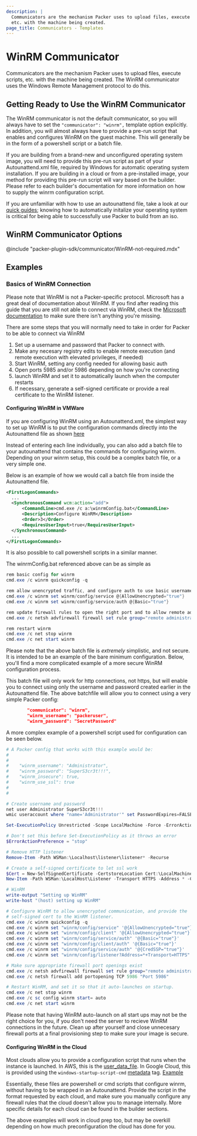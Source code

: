 ```yaml
---
description: |
  Communicators are the mechanism Packer uses to upload files, execute scripts,
  etc. with the machine being created.
page_title: Communicators - Templates
---
```


# WinRM Communicator

Communicators are the mechanism Packer uses to upload files, execute scripts,
etc. with the machine being created. The WinRM communicator uses the
Windows Remote Management protocol to do this.

## Getting Ready to Use the WinRM Communicator

The WinRM communicator is not the default communicator, so you will always have
to set the `"communicator": "winrm",` template option explicitly. In addition,
you will almost always have to provide a pre-run script that enables and
configures WinRM on the guest machine. This will generally be in the form of a
powershell script or a batch file.

If you are building from a brand-new and unconfigured operating system
image, you will need to provide this pre-run script as part of your
Autounattend.xml file, required by Windows for automatic operating system
installation. If you are building in a cloud or from a pre-installed image, your
method for providing this pre-run script will vary based on the builder. Please
refer to each builder's documentation for more information on how to supply the
winrm configuration script.

If you are unfamiliar with how to use an autounattend file, take a look at our
[quick guides](/guides/automatic-operating-system-installs); knowing
how to automatically initalize your operating system is critical for being able
to successfully use Packer to build from an iso.

## WinRM Communicator Options

@include "packer-plugin-sdk/communicator/WinRM-not-required.mdx"

## Examples

### Basics of WinRM Connection

Please note that WinRM is not a Packer-specific protocol. Microsoft has a great
deal of documentation about WinRM. If you find after reading this guide that
you are still not able to connect via WinRM, check the
[Microsoft documentation](https://docs.microsoft.com/en-us/windows/win32/winrm/installation-and-configuration-for-windows-remote-management)
to make sure there isn't anything you're missing.

There are some steps that you will normally need to take in order for Packer
to be able to connect via WinRM

1. Set up a username and password that Packer to connect with.
2. Make any necesary registry edits to enable remote execution
   (and remote execution with elevated privileges, if needed)
3. Start WinRM, setting any config needed for allowing basic auth
4. Open ports 5985 and/or 5986 depending on how you're connecting
5. launch WinRM and set it to automatically launch when the computer restarts
6. If necessary, generate a self-signed certificate or provide a real certificate
   to the WinRM listener.

#### Configuring WinRM in VMWare

If you are configuring WinRM using an Autounattend.xml, the simplest way to set
up WinRM is to put the configuration commands directly into the Autounattend
file as shown [here](https://github.com/StefanScherer/packer-windows/blob/6e603e904e9b280eeb97f7eb542940a043954112/answer_files/2008_r2_core/Autounattend.xml#L157-L234)

Instead of entering each line individually, you can also add a batch file to
your autounattend that contains the commands for configuring winrm. Depending
on your winrm setup, this could be a complex batch file, or a very simple one.

Below is an example of how we would call a batch file from inside the
Autounattend file.

```xml
<FirstLogonCommands>
  ...
  <SynchronousCommand wcm:action="add">
      <CommandLine>cmd.exe /c a:\winrmConfig.bat</CommandLine>
      <Description>Configure WinRM</Description>
      <Order>3</Order>
      <RequiresUserInput>true</RequiresUserInput>
  </SynchronousCommand>
  ...
</FirstLogonCommands>
```

It is also possible to call powershell scripts in a similar manner.

The winrmConfig.bat referenced above can be as simple as

```powershell
rem basic config for winrm
cmd.exe /c winrm quickconfig -q

rem allow unencrypted traffic, and configure auth to use basic username/password auth
cmd.exe /c winrm set winrm/config/service @{AllowUnencrypted="true"}
cmd.exe /c winrm set winrm/config/service/auth @{Basic="true"}

rem update firewall rules to open the right port and to allow remote administration
cmd.exe /c netsh advfirewall firewall set rule group="remote administration" new enable=yes

rem restart winrm
cmd.exe /c net stop winrm
cmd.exe /c net start winrm
```

Please note that the above batch file is _extremely_ simplistic, and not secure.
It is intended to be an example of the bare minimum configuration. Below, you'll
find a more complicated example of a more secure WinRM configuration process.

This batch file will only work for http connections, not https, but will enable
you to connect using only the username and password created earlier in the
Autounattend file. The above batchfile will allow you to connect using a very
simple Packer config:

```json
        "communicator": "winrm",
        "winrm_username": "packeruser",
        "winrm_password": "SecretPassword"
```

A more complex example of a powershell script used for configuration can be seen
below.

```powershell
# A Packer config that works with this example would be:
#
#
#    "winrm_username": "Administrator",
#    "winrm_password": "SuperS3cr3t!!!",
#    "winrm_insecure": true,
#    "winrm_use_ssl": true
#
#

# Create username and password
net user Administrator SuperS3cr3t!!!
wmic useraccount where "name='Administrator'" set PasswordExpires=FALSE

Set-ExecutionPolicy Unrestricted -Scope LocalMachine -Force -ErrorAction Ignore

# Don't set this before Set-ExecutionPolicy as it throws an error
$ErrorActionPreference = "stop"

# Remove HTTP listener
Remove-Item -Path WSMan:\Localhost\listener\listener* -Recurse

# Create a self-signed certificate to let ssl work
$Cert = New-SelfSignedCertificate -CertstoreLocation Cert:\LocalMachine\My -DnsName "packer"
New-Item -Path WSMan:\LocalHost\Listener -Transport HTTPS -Address * -CertificateThumbPrint $Cert.Thumbprint -Force

# WinRM
write-output "Setting up WinRM"
write-host "(host) setting up WinRM"

# Configure WinRM to allow unencrypted communication, and provide the
# self-signed cert to the WinRM listener.
cmd.exe /c winrm quickconfig -q
cmd.exe /c winrm set "winrm/config/service" '@{AllowUnencrypted="true"}'
cmd.exe /c winrm set "winrm/config/client" '@{AllowUnencrypted="true"}'
cmd.exe /c winrm set "winrm/config/service/auth" '@{Basic="true"}'
cmd.exe /c winrm set "winrm/config/client/auth" '@{Basic="true"}'
cmd.exe /c winrm set "winrm/config/service/auth" '@{CredSSP="true"}'
cmd.exe /c winrm set "winrm/config/listener?Address=*+Transport=HTTPS" "@{Port=`"5986`";Hostname=`"packer`";CertificateThumbprint=`"$($Cert.Thumbprint)`"}"

# Make sure appropriate firewall port openings exist
cmd.exe /c netsh advfirewall firewall set rule group="remote administration" new enable=yes
cmd.exe /c netsh firewall add portopening TCP 5986 "Port 5986"

# Restart WinRM, and set it so that it auto-launches on startup.
cmd.exe /c net stop winrm
cmd.exe /c sc config winrm start= auto
cmd.exe /c net start winrm
```

Please note that having WinRM auto-launch on all start ups may not be the right
choice for you, if you don't need the server to recieve WinRM connections in the
future. Clean up after yourself and close unnecesary firewall ports at a final
provisioning step to make sure your image is secure.

#### Configuring WinRM in the Cloud

Most clouds allow you to provide a configuration script that runs when the
instance is launched. In AWS, this is the
[user_data_file](/docs/builders/amazon-ebs#user_data_file). In Google
Cloud, this is provided using the `windows-startup-script-cmd`
[metadata](/docs/builders/googlecompute#metadata) tag.
[Example](/docs/builders/googlecompute#windows-example)

Essentially, these files are powershell or cmd scripts that configure winrm,
without having to be wrapped in an Autounattend. Provide the script in the
format requested by each cloud, and make sure you manually configure any
firewall rules that the cloud doesn't allow you to manage internally. More
specific details for each cloud can be found in the builder sections.

The above examples will work in cloud prep too, but may be overkill depending on
how much preconfiguration the cloud has done for you.
